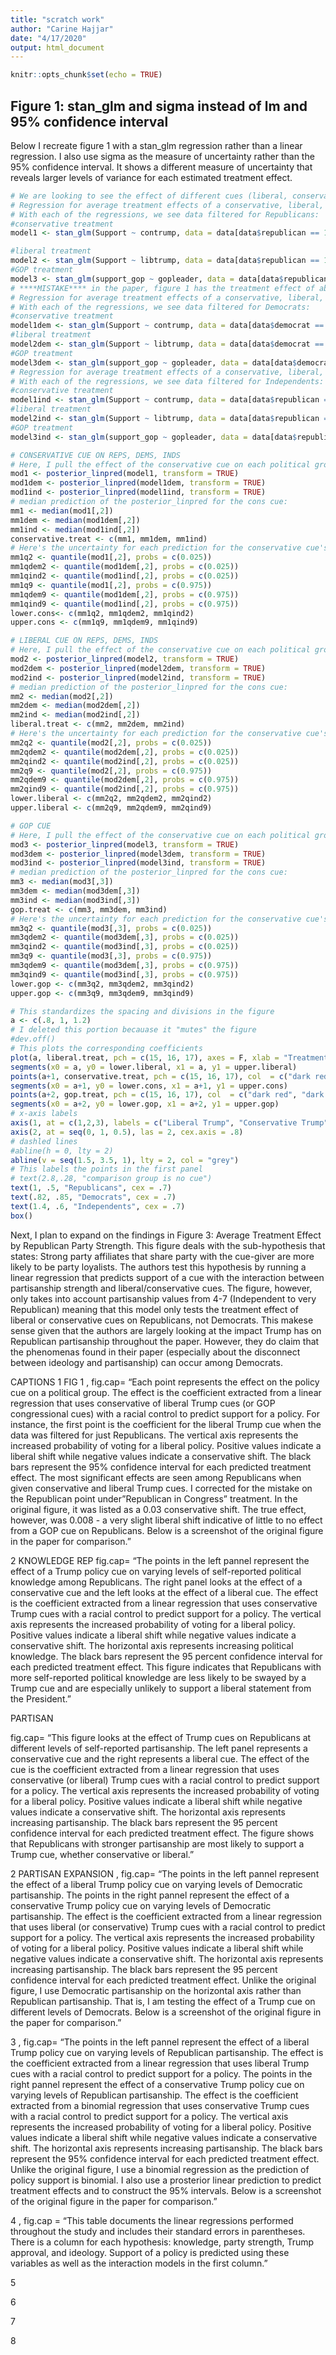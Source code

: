 ```yaml
---
title: "scratch work"
author: "Carine Hajjar"
date: "4/17/2020"
output: html_document
---
```


```r
knitr::opts_chunk$set(echo = TRUE)
```

## Figure 1: stan_glm and sigma instead of lm and 95% confidence interval
Below I recreate figure 1 with a stan_glm regression rather than a linear regression. I also use sigma as the measure of uncertainty rather than the 95% confidence interval. It shows a different measure of uncertainty that reveals larger levels of variance for each estimated treatment effect. 
```r
# We are looking to see the effect of different cues (liberal, conservative, and conservative from congress) on Republicans, Democrats, and Independents. 
# Regression for average treatment effects of a conservative, liberal, and congression conservative cue among Republicans:
# With each of the regressions, we see data filtered for Republicans:
#conservative treatment
model1 <- stan_glm(Support ~ contrump, data = data[data$republican == 1 & (data$contrump == 1 | data$self == 1),], refresh = 0, family = "binomial")

#liberal treatment
model2 <- stan_glm(Support ~ libtrump, data = data[data$republican == 1 & (data$libtrump == 1 | data$self == 1),], refresh = 0, family = "binomial")
#GOP treatment
model3 <- stan_glm(support_gop ~ gopleader, data = data[data$republican == 1 & (data$gopleader == 1 | data$self == 1),], refresh = 0, family = "binomial")
# ****MISTAKE**** in the paper, figure 1 has the treatment effect of about -0.03 on the conservatives yet the outcome is 0.008
# Regression for average treatment effects of a conservative, liberal, and congression conservative cue among Democrats:
# With each of the regressions, we see data filtered for Democrats:
#conservative treatment
model1dem <- stan_glm(Support ~ contrump, data = data[data$democrat == 1 & (data$contrump == 1 | data$self == 1),], refresh = 0, family = "binomial")
#liberal treatment
model2dem <- stan_glm(Support ~ libtrump, data = data[data$democrat == 1 & (data$libtrump == 1 | data$self == 1),], refresh = 0, family = "binomial")
#GOP treatment
model3dem <- stan_glm(support_gop ~ gopleader, data = data[data$democrat == 1 & (data$gopleader == 1 | data$self == 1),], refresh = 0, family = "binomial")
# Regression for average treatment effects of a conservative, liberal, and congression conservative cue among Independents:
# With each of the regressions, we see data filtered for Independents:
#conservative treatment
model1ind <- stan_glm(Support ~ contrump, data = data[data$republican == 0 & data$democrat == 0 & (data$contrump == 1 | data$self == 1),], refresh = 0, family = "binomial")
#liberal treatment
model2ind <- stan_glm(Support ~ libtrump, data = data[data$republican == 0 & data$democrat == 0 & (data$libtrump == 1 | data$self == 1),], refresh = 0, family = "binomial")
#GOP treatment
model3ind <- stan_glm(support_gop ~ gopleader, data = data[data$republican == 0 & data$democrat == 0 & (data$gopleader == 1 | data$self == 1),], refresh = 0, family = "binomial")
```

```r
# CONSERVATIVE CUE ON REPS, DEMS, INDS
# Here, I pull the effect of the conservative cue on each political group by simulating the models 
mod1 <- posterior_linpred(model1, transform = TRUE)
mod1dem <- posterior_linpred(model1dem, transform = TRUE)
mod1ind <- posterior_linpred(model1ind, transform = TRUE)
# median prediction of the posterior_linpred for the cons cue:
mm1 <- median(mod1[,2])
mm1dem <- median(mod1dem[,2])
mm1ind <- median(mod1ind[,2])
conservative.treat <- c(mm1, mm1dem, mm1ind)
# Here's the uncertainty for each prediction for the conservative cue's effect on each political group using posterior_linpred:
mm1q2 <- quantile(mod1[,2], probs = c(0.025))
mm1qdem2 <- quantile(mod1dem[,2], probs = c(0.025))
mm1qind2 <- quantile(mod1ind[,2], probs = c(0.025))
mm1q9 <- quantile(mod1[,2], probs = c(0.975))
mm1qdem9 <- quantile(mod1dem[,2], probs = c(0.975))
mm1qind9 <- quantile(mod1ind[,2], probs = c(0.975))
lower.cons<- c(mm1q2, mm1qdem2, mm1qind2)
upper.cons <- c(mm1q9, mm1qdem9, mm1qind9)

# LIBERAL CUE ON REPS, DEMS, INDS
# Here, I pull the effect of the conservative cue on each political group by simulating the models 
mod2 <- posterior_linpred(model2, transform = TRUE)
mod2dem <- posterior_linpred(model2dem, transform = TRUE)
mod2ind <- posterior_linpred(model2ind, transform = TRUE)
# median prediction of the posterior_linpred for the cons cue:
mm2 <- median(mod2[,2])
mm2dem <- median(mod2dem[,2])
mm2ind <- median(mod2ind[,2])
liberal.treat <- c(mm2, mm2dem, mm2ind)
# Here's the uncertainty for each prediction for the conservative cue's effect on each political group using posterior_linpred:
mm2q2 <- quantile(mod2[,2], probs = c(0.025))
mm2qdem2 <- quantile(mod2dem[,2], probs = c(0.025))
mm2qind2 <- quantile(mod2ind[,2], probs = c(0.025))
mm2q9 <- quantile(mod2[,2], probs = c(0.975))
mm2qdem9 <- quantile(mod2dem[,2], probs = c(0.975))
mm2qind9 <- quantile(mod2ind[,2], probs = c(0.975))
lower.liberal <- c(mm2q2, mm2qdem2, mm2qind2)
upper.liberal <- c(mm2q9, mm2qdem9, mm2qind9)

# GOP CUE 
# Here, I pull the effect of the conservative cue on each political group by simulating the models 
mod3 <- posterior_linpred(model3, transform = TRUE)
mod3dem <- posterior_linpred(model3dem, transform = TRUE)
mod3ind <- posterior_linpred(model3ind, transform = TRUE)
# median prediction of the posterior_linpred for the cons cue:
mm3 <- median(mod3[,3])
mm3dem <- median(mod3dem[,3])
mm3ind <- median(mod3ind[,3])
gop.treat <- c(mm3, mm3dem, mm3ind)
# Here's the uncertainty for each prediction for the conservative cue's effect on each political group using posterior_linpred:
mm3q2 <- quantile(mod3[,3], probs = c(0.025))
mm3qdem2 <- quantile(mod3dem[,3], probs = c(0.025))
mm3qind2 <- quantile(mod3ind[,3], probs = c(0.025))
mm3q9 <- quantile(mod3[,3], probs = c(0.975))
mm3qdem9 <- quantile(mod3dem[,3], probs = c(0.975))
mm3qind9 <- quantile(mod3ind[,3], probs = c(0.975))
lower.gop <- c(mm3q2, mm3qdem2, mm3qind2)
upper.gop <- c(mm3q9, mm3qdem9, mm3qind9)

# This standardizes the spacing and divisions in the figure
a <- c(.8, 1, 1.2)
# I deleted this portion becauase it "mutes" the figure
#dev.off()
# This plots the corresponding coefficients
plot(a, liberal.treat, pch = c(15, 16, 17), axes = F, xlab = "Treatment Condition", ylab = "Increased Probability of Voting for Liberal Policy", ylim = c(0, 1), col  = c("dark red", "dark blue", "dark green"), xlim = c(.7, 3.3), cex = 1, main = "Average Treatment Effect of Policy Cues")
segments(x0 = a, y0 = lower.liberal, x1 = a, y1 = upper.liberal)
points(a+1, conservative.treat, pch = c(15, 16, 17), col  = c("dark red", "dark blue", "dark green"), cex = 1)
segments(x0 = a+1, y0 = lower.cons, x1 = a+1, y1 = upper.cons)
points(a+2, gop.treat, pch = c(15, 16, 17), col  = c("dark red", "dark blue", "dark green"), cex = 1)
segments(x0 = a+2, y0 = lower.gop, x1 = a+2, y1 = upper.gop)
# x-axis labels
axis(1, at = c(1,2,3), labels = c("Liberal Trump", "Conservative Trump", "Republicans\n in Congress"), cex.axis = .8)
axis(2, at = seq(0, 1, 0.5), las = 2, cex.axis = .8)
# dashled lines 
#abline(h = 0, lty = 2)
abline(v = seq(1.5, 3.5, 1), lty = 2, col = "grey")
# This labels the points in the first panel
# text(2.8,.28, "comparison group is no cue")
text(1, .5, "Republicans", cex = .7)
text(.82, .85, "Democrats", cex = .7)
text(1.4, .6, "Independents", cex = .7)
box()
```

Next, I plan to expand on the findings in Figure 3: Average Treatment Effect by Republican Party Strength. This figure deals with the sub-hypothesis that states: Strong party affiliates that share party with the cue-giver are more likely to be party loyalists. The authors test this hypothesis by running a linear regression that predicts support of a cue with the interaction between partisanship strength and liberal/conservative cues. The figure, however, only takes into account partisanship values from 4-7 (Independent to very Republican) meaning that this model only tests the treatment effect of liberal or conservative cues on Republicans, not Democrats. This makese sense given that the authors are largely looking at the impact Trump has on Republican partisanship throughout the paper. However, they do claim that the phenomenas found in their paper (especially about the disconnect between ideology and partisanship) can occur among Democrats. 



CAPTIONS
1 FIG 1 
, fig.cap= "Each point represents the effect on the policy cue on a political group. The effect is the coefficient extracted from a linear regression that uses conservative of liberal Trump cues (or GOP congressional cues) with a racial control to predict support for a policy. For instance, the first point is the coefficient for the liberal Trump cue when the data was filtered for just Republicans. The vertical axis represents the increased probability of voting for a liberal policy. Positive values indicate a liberal shift while negative values indicate a conservative shift. The black bars represent the 95% confidence interval for each predicted treatment effect. The most significant effects are seen among Republicans when given conservative and liberal Trump cues. I corrected for the mistake on the Republican point under "Republican in Congress" treatment. In the original figure, it was listed as a 0.03 conservative shift. The true effect, however, was 0.008 - a very slight liberal shift indicative of little to no effect from a GOP cue on Republicans. Below is a screenshot of the original figure in the paper for comparison."

2 KNOWLEDGE REP
fig.cap= "The points in the left pannel represent the effect of a Trump policy cue on varying levels of self-reported political knowledge among Republicans. The right panel looks at the effect of a conservative cue and the left looks at the effect of a liberal cue. The effect is the coefficient extracted from a linear regression that uses conservative Trump cues with a racial control to predict support for a policy. The vertical axis represents the increased probability of voting for a liberal policy. Positive values indicate a liberal shift while negative values indicate a conservative shift. The horizontal axis represents increasing political knowledge. The black bars represent the 95 percent confidence interval for each predicted treatment effect. This figure indicates that Republicans with more self-reported political knowledge are less likely to be swayed by a Trump cue and are especially unlikely to support a liberal statement from the President."

PARTISAN

fig.cap= "This figure looks at the effect of Trump cues on Republicans at different levels of self-reported partisanship. The left panel represents a conservative cue and the right represents a liberal cue. The effect of the cue is the coefficient extracted from a linear regression that uses conservative (or liberal) Trump cues with a racial control to predict support for a policy. The vertical axis represents the increased probability of voting for a liberal policy. Positive values indicate a liberal shift while negative values indicate a conservative shift. The horizontal axis represents increasing partisanship. The black bars represent the 95 percent confidence interval for each predicted treatment effect. The figure shows that Republicans with stronger partisanship are most likely to support a Trump cue, whether conservative or liberal."


2 PARTISAN EXPANSION
, fig.cap= "The points in the left pannel represent the effect of a liberal Trump policy cue on varying levels of Democratic partisanship. The points in the right pannel represent the effect of a conservative Trump policy cue on varying levels of Democratic partisanship. The effect is the coefficient extracted from a linear regression that uses liberal (or conservative) Trump cues with a racial control to predict support for a policy. The vertical axis represents the increased probability of voting for a liberal policy. Positive values indicate a liberal shift while negative values indicate a conservative shift. The horizontal axis represents increasing partisanship. The black bars represent the 95 percent confidence interval for each predicted treatment effect. Unlike the original figure, I use Democratic partisanship on the horizontal axis rather than Republican partisanship. That is, I am testing the effect of a Trump cue on different levels of Democrats. Below is a screenshot of the original figure in the paper for comparison."


3
, fig.cap= "The points in the left pannel represent the effect of a liberal Trump policy cue on varying levels of Republican partisanship. The effect is the coefficient extracted from a linear regression that uses liberal Trump cues with a racial control to predict support for a policy. The points in the right pannel represent the effect of a conservative Trump policy cue on varying levels of Republican partisanship. The effect is the coefficient extracted from a binomial regression that uses conservative Trump cues with a racial control to predict support for a policy. The vertical axis represents the increased probability of voting for a liberal policy. Positive values indicate a liberal shift while negative values indicate a conservative shift. The horizontal axis represents increasing partisanship. The black bars represent the 95% confidence interval for each predicted treatment effect. Unlike the original figure, I use a binomial regression as the prediction of policy support is binomial. I also use a prosterior linear prediction to predict treatment effects and to construct the 95% intervals. Below is a screenshot of the original figure in the paper for comparison."


4
, fig.cap = "This table documents the linear regressions performed throughout the study and includes their standard errors in parentheses. There is a column for each hypothesis: knowledge, party strength, Trump approval, and ideology. Support of a policy is predicted using these variables as well as the interaction models in the first column."

5


6


7


8
